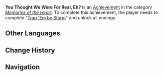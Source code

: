 {{Achievement Infobox
|id           = 84137
|order id     = 7300
|category     = Memories of the Heart
|description  = Complete "[[Trap 'Em by Storm]]" and unlock all endings.
|requirements = 
|primogems    = 20
|tracking     = 
|quest        = Trap 'Em by Storm
}}
'''You Thought We Were For Real, Eh?''' is an [[Achievement]] in the category ''[[Memories of the Heart]]''. To complete this achievement, the player needs to complete "[[Trap 'Em by Storm]]" and unlock all endings.

==Other Languages==
{{Other Languages
|en      = You Thought We Were For Real, Eh?
|zhs     = 你以为是本格吧？
|zhs_rm  = Nǐ Yǐwéi Shì Běngé ba?
|zht     = (你/妳<!--character depends on Traveler male/female-->)以為是本格吧？
|zht_rm  = Nǐ Yǐwéi Shì Běngé ba?
|zh_tl   = 
|ja      = 本格推理だと思っただろう？
|ja_rm   = Honkaku Suirida to Omottadarou?
|ja_tl   = 
|ko      = 본격인 줄 알았겠지?
|ko_rm   = Bongyeogin Jul Alatgetjji?
|ko_tl   = You Thought We Were For Real, Right?
|es      = ¿Creías que esto era una novela policiaca?
|es_tl   = 
|fr      = Vous pensiez que c'était pour de vrai ?
|fr_tl   = You Thought It Was For Real?
|ru      = Ты думал(a<!--letter "a" depends on Traveler male/female-->), это всерьёз?
|ru_tl   = You Thought This Was Serious?
|th      = คุณคิดว่ามันเป็นแบบนั้นจริง ๆ เหรอ?
|th_rm   = 
|th_tl   = 
|vi      = Bạn Nghĩ Chân Tướng Đã Rõ Hết Chưa?
|vi_tl   = 
|de      = Hast du das im Ernst geglaubt?
|de_tl   = Did You Seriously Believe That?
|id      = Kamu Pikir Kami Ini Nyata Ya?
|id_tl   = You Think We Are Real Right?
|pt      = Você Achou Que Era Sério, Né?
|pt_tl   = 
}}

==Change History==
{{Change History|2.8}}

==Navigation==
{{Achievement Navbox|Memories of the Heart}}